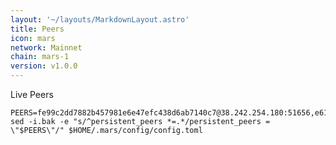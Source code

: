 ```yaml
---
layout: '~/layouts/MarkdownLayout.astro'
title: Peers
icon: mars
network: Mainnet
chain: mars-1
version: v1.0.0
---
```


Live Peers 

```
PEERS=fe99c2dd7882b457981e6e47efc438d6ab7140c7@38.242.254.180:51656,e61f11c5b03400d3a99c066f951ed0888a2b64af@65.108.238.103:18556,d10e5704f3c8e9dd6ef42445e4b88bb57d0a8289@65.108.8.247:18556,969af6a39a0f7e8a17b92d90888360ad92248626@65.108.132.107:2000,8bb6ec79bc116c36c1271a2f5c14cd6c1e1b812f@65.109.92.240:26656,891f4fe69d1aa23d25d123aaff2b20ac63cbb001@5.75.197.137:26650,b6c3e5ea365e43cc6b9920964a948e88adc6cf5d@141.95.33.158:26650,6bdc1a9e0ee642b6559c41371d4fbb5c403857d7@34.223.131.56:26656,be494851610016cff8853796a99c3ad46d8d1b5b@65.108.76.242:36095,d0dbb50a474888b8bed04bf8a23ac6b8bae443ee@5.79.79.80:18095,76969af1bccdd4dcc511741b171c3d4ccb837ba6@146.59.85.223:18556,59bb909c57664fafe88bf1b6924769c15a769ba4@65.108.125.236:3000,41caa4106f68977e3a5123e56f57934a2d34a1c1@95.214.53.233:27056,c0e6bf4193accabc14171ce163e704dcec5ea5df@51.91.215.170:36095,271593a440c65d6f224e852cb7ae65dd6863bc3a@74.50.94.66:56656,5ffee90e41903f6fba29dc75446d536a02d626fe@65.108.232.150:18095,7f4be5f7db9b920e965197b65974f0e1e64749e4@144.126.128.128:26656,be7d56127ef887d095b2f55f09be5fee1969d922@146.59.52.48:18095,b88814bddfccd85289d7201bfd6fc6c4b3342ab2@178.162.165.193:36095,2707fa9064faa355fc98795361c2d9a3fa7514fc@185.232.69.25:26656,7fa2f4bdbacaf4569621dc76b3e4df4c13b8710e@65.109.71.250:22656,386920074c1f2f14899106b4678b4b4617074033@51.79.72.176:26656,34d071205daccd65787b7346694d7acc671a88c8@146.59.81.92:42656,d2a2c21754be65ad4a4f1de1f6163f681a6e8af8@192.99.44.79:18556,9088bab4c4afb96f624fb42ba2ebd963aa4c34a1@15.235.115.147:10004,120a44a50f702717c259319caa2447c77621865f@3.39.103.198:26656,750935ac3bd1fda19f5bc3783d8108c27ceb10b9@66.85.151.226:36656,7d328bbb44bb175eefc3f54f4fadbc4ee6225e64@65.109.19.93:27302,376de67ee4184eb4c35e5024a0a093cf3e6eaf09@93.115.25.106:42656,63f6703a58ee4d9235e78d961408869af25a8f83@65.109.31.114:2500,905157b5cc774bb0ebbc79c040bead1adf5df58b@131.153.203.225:26656,ebc272824924ea1a27ea3183dd0b9ba713494f83@185.16.39.137:27056,32a2a2e9ba3b521e8d38e2e16160c5213d9fa645@168.119.124.130:58656,7631f8114dccd4a8551a9ef3b9dadfea01d70fad@34.81.39.139:26656,908c3aed1c30c72c760e3ed717b1099fd1e82dbb@103.180.28.216:26656,c06b9689397667fa060d8c3458dd391962d89be2@116.202.36.240:18556,3e3f68fdd8a290345e07cb95479c9a510be5d72f@65.109.35.42:38656,38edf28452ebc41f661d91b6613563c864f4c72e@35.228.114.46:26656,6cbdee8a3fd9dc83b8296275c96e5372dbc3b143@148.113.159.123:26656,7b4b8cf9ddce15e7648de0c3253d728120c9c183@159.65.124.206:26656,52de8a7e2ad3da459961f633e50f64bf597c7585@167.99.133.187:443,c16d8f6760aa4b9a09ce4dcbd74482e80e87de84@65.108.97.58:2866,04c687dea43de3f30df5672b30b061789a0cf8e8@144.202.72.17:26606,87db93a2cbbb202ab89cef93146bafba201c12a4@85.10.243.90:36656,d9bfa29e0cf9c4ce0cc9c26d98e5d97228f93b0b@65.109.88.38:45656,0c7a6911cfa419fd32c203551ea9d69f6f6fe332@51.91.144.243:26656,694e1c11d773a5505fb01daa16a48ddfa27be9ff@5.199.170.92:42656,9c0c747a44919d645f74354fbe095337630b9eee@37.252.184.228:26656,305d93229a89ae46265ef08536aa962d4a0dee67@65.108.131.18:26656,575b6dc8a57d4a742bb0ed77934203f1b347f3f1@185.246.84.42:7240,2a66b2b518d908c91b734ac6bad07ae68e1553ba@141.94.171.61:26656,ce27e5731b1f79e6c04457b2f59202ad600204ab@3.131.44.92:26656,7a9560de3e7df9d4e193d512b3a9e23e13f18e4a@141.95.154.21:26656,93d3f6f319ea5feac947e1b0886c2756223f9b9d@162.19.57.180:26776,22610d69d1fd5e40c8eed7e7eb3ba9872f1c4502@161.97.64.180:27656,230c8b615ab3d0a92c88c765cded171338199edd@51.210.240.201:18556,18562361f0917e21a14cea5a913109513ff23c36@34.126.107.138:26656,1450c401a8536b1064e1e1e244706399c1858f35@208.102.87.76:26656,4903220ef96de95b98badaa0755d60b777a75c8a@144.76.175.189:18556,bd2b7d058dc608328f821ef1ad2b8442d6763376@81.0.220.94:24656,f70ee212c0b3b60e0e8411ec1b978c7826f220a2@85.190.254.14:27656,58854afdcf953f0317d3e120331eff23c2264fbb@178.208.86.48:12656,530b1964bc17bca6457311f1c2d5a2f3d25b297a@51.81.155.97:18556,e32d9d4c09332266eeaa299774dc1f57836d33b9@65.108.135.212:58656,782305759c4ce42f4a22ba9cea6b3c2bbbe5c6b7@65.108.78.29:26656,081effcdbd305b7b9b87b33462fa1204ae607c96@148.251.53.110:7240,8253a88226cb44161f0f7eddb8aa0f022a0cf861@65.108.109.240:3000,b2e4df0cb0e0841dcc7213af3fdf19011a0c08d7@95.217.85.254:15603,ced9f0d84104ce5fad53e91548ed9f7f16599d10@176.9.22.117:54656,82b7b74730924581a4283eefd08f85f24615efa6@217.100.167.34:26656,7a6e1490d4b2d32b7e37d1e1cb35e143d2492517@51.79.159.79:16656,5bc312415704f3d57bc2a1856c736668737dfb5e@164.92.192.38:26656,f301f4ba2c863573c093bcd9fa68f2b1060bcae3@142.44.240.156:26656,463f8be52fc3e0f1fe28cd0ec95bd726d85682ec@135.181.18.112:55556,20e1000e88125698264454a884812746c2eb4807@65.108.227.217:18556
sed -i.bak -e "s/^persistent_peers *=.*/persistent_peers = \"$PEERS\"/" $HOME/.mars/config/config.toml
```